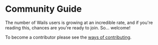 # Community Guide

The number of Wails users is growing at an incredible rate, and if you're reading this, chances are you're ready to join. So... welcome!

To become a contributor please see the [ways of contributing](/docs/next/contributing/ways-of-contributing).
